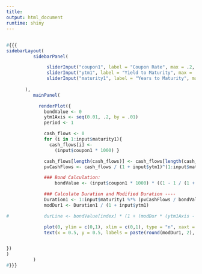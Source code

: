```yaml
---
title: 
output: html_document
runtime: shiny
---
```



## 

```r
#{{{
sidebarLayout(
	      sidebarPanel(

			   sliderInput("coupon1", label = "Coupon Rate", max = .2, min = 0, value = .05, step = .01),
			   sliderInput("ytm1", label = "Yield to Maturity", max = .2, min = 0.01, value = .05, step = .01),
			   sliderInput("maturity1", label = "Years to Maturity", max = 50, min = 1, value = 10)
 
	   ),
	      mainPanel(

			renderPlot({
			  bondValue <- 0
			  ytm1Axis <- seq(0.01, .2, by = .01)
			  period <- 1

			  cash_flows <- 0
			  for (i in 1:input$maturity1){
			    cash_flows[i] <- 
			      (input$coupon1 * 1000) }

			  cash_flows[length(cash_flows)] <- cash_flows[length(cash_flows)] + 1000 
			  pvCashFlows <- cash_flows / (1 + input$ytm1)^(1:input$maturity1)

			  ### Bond Calculation: 
			      bondValue <- (input$coupon1 * 1000) * ((1 - 1 / (1 + input$ytm1)^(input$maturity1)) / input$ytm1) + 1000 / (1 + input$ytm1)^(input$maturity1) 

			  ### Calculate Duration and Modified Duration ----
			  Duration1 <- 1:input$maturity1 %*% (pvCashFlows / bondValue)
			  modDur1 <- Duration1 / (1 + input$ytm1)

# 			  durLine <- bondValue[index] * (1 + (modDur * (ytm1Axis - input$ytm1)))

			  plot(0, ylim = c(0,1), xlim = c(0,1), type = "n", xaxt = "n", yaxt = "n", ylab = "", xlab = "")
			  text(x = 0.5, y = 0.5, labels = paste(round(modDur1, 2), "years"), cex = 5)


})
)
	      )
#}}}
```
